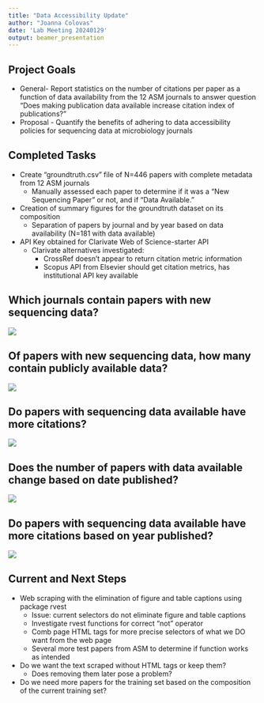 ```yaml
---
title: "Data Accessibility Update"
author: "Joanna Colovas"
date: 'Lab Meeting 20240129'
output: beamer_presentation
---
```


## Project Goals

-   General- Report statistics on the number of citations per paper as a function of data availability from the 12 ASM journals to answer question "Does making publication data available increase citation index of publications?"
-   Proposal - Quantify the benefits of adhering to data accessibility policies for sequencing data at microbiology journals


## Completed Tasks

-   Create "groundtruth.csv" file of N=446 papers with complete metadata from 12 ASM journals
    -   Manually assessed each paper to determine if it was a "New Sequencing Paper" or not, and if "Data Available."
-   Creation of summary figures for the groundtruth dataset on its composition
    -   Separation of papers by journal and by year based on data availability (N=181 with data available)
-   API Key obtained for Clarivate Web of Science-starter API
    -   Clarivate alternatives investigated:
        -   CrossRef doesn't appear to return citation metric information
        -   Scopus API from Elsevier should get citation metrics, has institutional API key available

## Which journals contain papers with new sequencing data?

![](~/Documents/Schloss/Colovas_Data_Accessibility/Adena_Stuff/NewSequencingDataPlot.png)

## Of papers with new sequencing data, how many contain publicly available data?

![](~/Documents/Schloss/Colovas_Data_Accessibility/Adena_Stuff/NewSequencingData_AvailablePlot.png)

## Do papers with sequencing data available have more citations?

![](~/Documents/Schloss/Colovas_Data_Accessibility/Adena_Stuff/NewSequencingData_AvgCitationsPlot.png)

## Does the number of papers with data available change based on date published?

![](~/Documents/Schloss/Colovas_Data_Accessibility/Adena_Stuff/NewSequencingData_AvailablePlot_byYear.png)

## Do papers with sequencing data available have more citations based on year published?

![](~/Documents/Schloss/Colovas_Data_Accessibility/Adena_Stuff/NewSequencingData_AvgCitationsPlot_byYear.png)

## Current and Next Steps

-   Web scraping with the elimination of figure and table captions using package rvest
    -   Issue: current selectors do not eliminate figure and table captions
    -   Investigate rvest functions for correct "not" operator
    -   Comb page HTML tags for more precise selectors of what we DO want from the web page
    -   Several more test papers from ASM to determine if function works as intended
-   Do we want the text scraped without HTML tags or keep them?
    -   Does removing them later pose a problem?
-   Do we need more papers for the training set based on the composition of the current training set?
